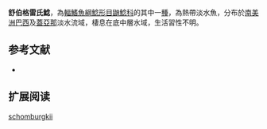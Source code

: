 {{Speciesbox
| name = 舒伯格雷氏鯰
| image = 
| image_width = 250px
| status = NE
| status_system = IUCN3.1
| genus = Rhamdia
| species = schomburgkii
| authority = [[Bleeker|Bleeker]], 1858
| synonyms = 
}}

'''舒伯格雷氏鯰'''，為[[輻鰭魚綱|輻鰭魚綱]][[鯰形目|鯰形目]][[鼬鯰科|鼬鯰科]]的其中一[[種|種]]，為熱帶淡水魚，分布於[[南美洲|南美洲]][[巴西|巴西]]及[[蓋亞那|蓋亞那]]淡水流域，棲息在底中層水域，生活習性不明。

==参考文献==
*{{FishBase_species|genus=Rhamdia|species=schomburgkii|year=2015|month=7}}

== 扩展阅读 ==
{{refbegin}}
{{wikispecies-inline|Rhamdia schomburgkii|舒伯格雷氏鯰}}
{{refend}}
{{Taxonbar|from=Q5504176}}

[[Category:雷氏鯰屬|schomburgkii]]